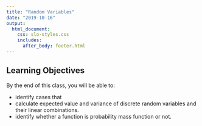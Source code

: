 ```yaml
---
title: "Random Variables"
date: "2019-10-16"
output: 
  html_document:
    css: slo-styles.css 
    includes:
      after_body: footer.html
---
```


## Learning Objectives

By the end of this class, you will be able to:

- identify cases that 
- calculate expected value and variance of discrete random variables and their linear combinations.
- identify whether a function is probability mass function or not. 



<br>
<br>
<br>

